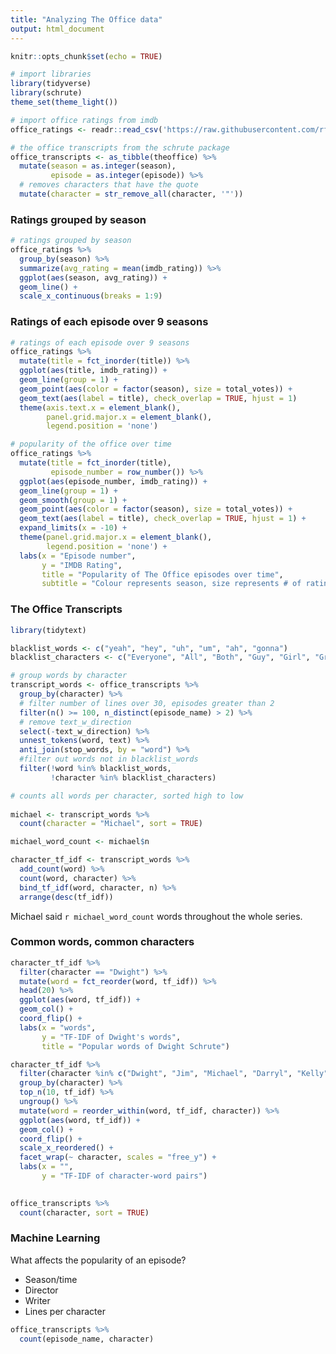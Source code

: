 ```yaml
---
title: "Analyzing The Office data"
output: html_document
---
```


```r
knitr::opts_chunk$set(echo = TRUE)
```

```r

# import libraries
library(tidyverse)
library(schrute)
theme_set(theme_light())

# import office ratings from imdb
office_ratings <- readr::read_csv('https://raw.githubusercontent.com/rfordatascience/tidytuesday/master/data/2020/2020-03-17/office_ratings.csv')

# the office transcripts from the schrute package
office_transcripts <- as_tibble(theoffice) %>%
  mutate(season = as.integer(season),
         episode = as.integer(episode)) %>%
  # removes characters that have the quote
  mutate(character = str_remove_all(character, '"'))
```
### Ratings grouped by season
```r
# ratings grouped by season
office_ratings %>%
  group_by(season) %>%
  summarize(avg_rating = mean(imdb_rating)) %>%
  ggplot(aes(season, avg_rating)) +
  geom_line() +
  scale_x_continuous(breaks = 1:9)

```

### Ratings of each episode over 9 seasons
```r

# ratings of each episode over 9 seasons
office_ratings %>%
  mutate(title = fct_inorder(title)) %>%
  ggplot(aes(title, imdb_rating)) + 
  geom_line(group = 1) +
  geom_point(aes(color = factor(season), size = total_votes)) +
  geom_text(aes(label = title), check_overlap = TRUE, hjust = 1)
  theme(axis.text.x = element_blank(),
        panel.grid.major.x = element_blank(),
        legend.position = 'none')
```

```r
# popularity of the office over time
office_ratings %>%
  mutate(title = fct_inorder(title),
         episode_number = row_number()) %>%
  ggplot(aes(episode_number, imdb_rating)) + 
  geom_line(group = 1) +
  geom_smooth(group = 1) +
  geom_point(aes(color = factor(season), size = total_votes)) +
  geom_text(aes(label = title), check_overlap = TRUE, hjust = 1) +
  expand_limits(x = -10) +
  theme(panel.grid.major.x = element_blank(),
        legend.position = 'none') +
  labs(x = "Episode number",
       y = "IMDB Rating",
       title = "Popularity of The Office episodes over time",
       subtitle = "Colour represents season, size represents # of ratings")
```
### The Office Transcripts

```r
library(tidytext)

blacklist_words <- c("yeah", "hey", "uh", "um", "ah", "gonna")
blacklist_characters <- c("Everyone", "All", "Both", "Guy", "Girl", "Group")

# group words by character
transcript_words <- office_transcripts %>%
  group_by(character) %>%
  # filter number of lines over 30, episodes greater than 2
  filter(n() >= 100, n_distinct(episode_name) > 2) %>%
  # remove text_w_direction
  select(-text_w_direction) %>%
  unnest_tokens(word, text) %>%
  anti_join(stop_words, by = "word") %>%
  #filter out words not in blacklist_words
  filter(!word %in% blacklist_words,
         !character %in% blacklist_characters)

# counts all words per character, sorted high to low
 
michael <- transcript_words %>%
  count(character = "Michael", sort = TRUE)

michael_word_count <- michael$n

character_tf_idf <- transcript_words %>%
  add_count(word) %>%
  count(word, character) %>%
  bind_tf_idf(word, character, n) %>%
  arrange(desc(tf_idf))


```
Michael said `r michael_word_count` words throughout the whole series.

### Common words, common characters

```r
character_tf_idf %>%
  filter(character == "Dwight") %>%
  mutate(word = fct_reorder(word, tf_idf)) %>%
  head(20) %>%
  ggplot(aes(word, tf_idf)) +
  geom_col() + 
  coord_flip() +
  labs(x = "words",
       y = "TF-IDF of Dwight's words",
       title = "Popular words of Dwight Schrute")

character_tf_idf %>%
  filter(character %in% c("Dwight", "Jim", "Michael", "Darryl", "Kelly", "Ryan")) %>%
  group_by(character) %>%
  top_n(10, tf_idf) %>%
  ungroup() %>%
  mutate(word = reorder_within(word, tf_idf, character)) %>%
  ggplot(aes(word, tf_idf)) +
  geom_col() + 
  coord_flip() + 
  scale_x_reordered() +
  facet_wrap(~ character, scales = "free_y") +
  labs(x = "",
       y = "TF-IDF of character-word pairs")
  
```
```r
office_transcripts %>%
  count(character, sort = TRUE)

```

### Machine Learning

What affects the popularity of an episode?

- Season/time
- Director
- Writer
- Lines per character

```r
office_transcripts %>%
  count(episode_name, character)
```
